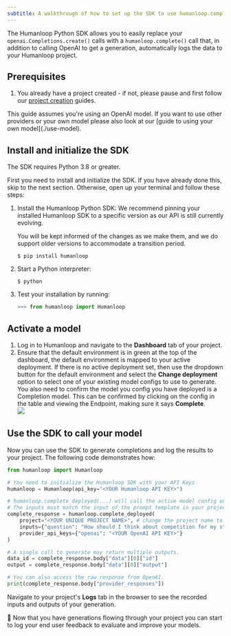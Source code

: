 ```yaml
---
subtitle: A walkthrough of how to set up the SDK to use humanloop.complete()
---
```


The Humanloop Python SDK allows you to easily replace your `openai.Completions.create()` calls with a `humanloop.complete()` call that, in addition to calling OpenAI to get a generation, automatically logs the data to your Humanloop project.

## Prerequisites

1. You already have a project created - if not, please pause and first follow our [project creation](../create-project/from-playground) guides.

<Tip> 
This guide assumes you're using an OpenAI model. If you want to use other providers or your own model please also look at our [guide to using your own model](./use-model).
</Tip>

## Install and initialize the SDK

<Tip>
The SDK requires Python 3.8 or greater.
</Tip>

First you need to install and initialize the SDK. If you have already done this, skip to the next section. Otherwise, open up your terminal and follow these steps:

1. Install the Humanloop Python SDK:
   <Info>
    We recommend pinning your installed Humanloop SDK to a specific version as our API is still currently evolving.
   
    You will be kept informed of the changes as we make them, and we do support older versions to accommodate a transition period.
    </Info>
   ```shell
   $ pip install humanloop
   ```
2. Start a Python interpreter:
   ```shell
   $ python
   ```
3. Test your installation by running:
   ```python
   >>> from humanloop import Humanloop
   ```

## Activate a model

1. Log in to Humanloop and navigate to the **Dashboard** tab of your project.
2. Ensure that the default environment is in green at the top of the dashboard, the default environment is mapped to your active deployment. If there is no active deployment set, then use the dropdown button for the default environment and select the **Change deployment** option to select one of your existing model configs to use to generate. You also need to confirm the model you config you have deployed is a Completion model. This can be confirmed by clicking on the config in the table and viewing the Endpoint, making sure it says **Complete**.  
   <img src="../../../assets/images/e3caf77-image.png" />

## Use the SDK to call your model

Now you can use the SDK to generate completions and log the results to your project. The following code demonstrates how:

```python
from humanloop import Humanloop

# You need to initialize the Humanloop SDK with your API Keys
humanloop = Humanloop(api_key="<YOUR Humanloop API KEY>")

# humanloop.complete_deployed(...) will call the active model config on your project.
# The inputs must match the input of the prompt template in your project.
complete_response = humanloop.complete_deployed(
    project="<YOUR UNIQUE PROJECT NAME>", # change the project name to your project
    inputs={"question": "How should I think about competition for my startup?"},
    provider_api_keys={"openai": "<YOUR OpenAI API KEY>"}
) 

# A single call to generate may return multiple outputs.
data_id = complete_response.body["data"][0]["id"]
output = complete_response.body["data"][0]["output"]

# You can also access the raw response from OpenAI.
print(complete_response.body["provider_responses"])
```

Navigate to your project's **Logs** tab in the browser to see the recorded inputs and outputs of your generation.

🎉  Now that you have generations flowing through your project you can start to log your end user feedback to evaluate and improve your models.